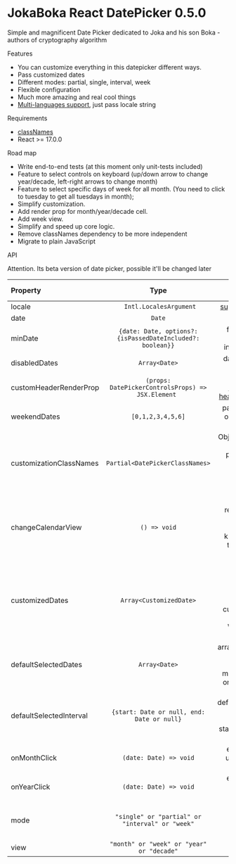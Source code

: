 
<Meta title="DatePicker/Introduction" />

<style>
  {`
    .subheading {
      --mediumdark: '#999999';
      font-weight: 900;
      font-size: 13px;
      color: #999;
      letter-spacing: 6px;
      line-height: 24px;
      text-transform: uppercase;
      margin-bottom: 12px;
      margin-top: 40px;
    }

  `}
</style>

# JokaBoka React DatePicker 0.5.0

Simple and magnificent Date Picker dedicated to Joka and his son Boka - authors of cryptography algorithm

<div className="subheading">Features</div>
<ul>
<li>You can customize everything in this datepicker different ways.</li>
<li>Pass customized dates</li>
<li>Different modes: partial, single, interval, week</li>
<li>Flexible configuration</li>
<li>Much more amazing and real cool things</li>
<li><a href="https://developer.mozilla.org/en-US/docs/Web/JavaScript/Reference/Global_Objects/Intl" target="_blank">Multi-languages support</a>, just pass locale string</li>
</ul>

<div className="subheading">Requirements</div>

- <a href="https://www.npmjs.com/package/classnames" target="_blank">classNames</a>
- React >= 17.0.0


<div className="subheading">Road map</div>

- Write end-to-end tests (at this moment only unit-tests included)
- Feature to select controls on keyboard (up/down arrow to change year/decade, left-right arrows to change month)
- Feature to select specific days of week for all month. (You need to click to tuesday to get all tuesdays in month);
- Simplify customization.
- Add render prop for month/year/decade cell.
- Add week view.
- Simplify and speed up core logic.
- Remove classNames dependency to be more independent
- Migrate to plain JavaScript

<div className="subheading">API</div>

Attention. Its beta version of date picker, possible it'll be changed later

| Property | Type | Additional information | Example
| :--- | :----: | ----: | ----: |
| locale    |  ``` Intl.LocalesArgument```    |  <a href="https://www.iana.org/assignments/language-subtag-registry/language-subtag-registry" target="_blank">supported languages</a> | ru-RU, en-US, en
| date      |   ```Date```           | - | ```new Date()```;
| minDate   | ```{date: Date, options?: {isPassedDateIncluded?: boolean}}``` | flag need to decide disable until or include passed date | -
| disabledDates | ```Array<Date>``` | dates that should be disabled | -
| customHeaderRenderProp | ```(props: DatePickerControlsProps) => JSX.Element ``` | <a href="https://reactjs.org/docs/render-props.html" target="_blank">pattern implementation for header customization</a> | -
| weekendDates | ```[0,1,2,3,4,5,6]``` | pass array with days of week to disable it as weekend. | ```[6,0]``` all saturdays and sundays will be disabled
| customizationClassNames | ```Partial<DatePickerClassNames>``` | Object of objects with classNames for all parts of datePicker. You can pass classNames to custom parts only you need. | ```{{common: {header: "customHeaderClassName"}}}```
| changeCalendarView | ```() => void``` | This argument is required if you want to change view. DatePicker doesnt know about triggers that should change his view. | -
| customizedDates | ```Array<CustomizedDate>``` | Custom date can have another className, be disabled or not. Possible logic of custom dates will be refactored later. Watch examples to get additional info. | -
| defaultSelectedDates | ```Array<Date>``` | array of default dates. It can be helpful when you need to make dates checked on date picker open. | -
| defaultSelectedInterval | ```{start: Date or null, end: Date or null}``` | same that defaultSelectedDates. It can'be helpful if you want to make start date selected by default | -
| onMonthClick | ```(date: Date) => void``` | event will fire when user click on month cell. | -
| onYearClick | ```(date: Date) => void``` | event will fire when user click on year cell. | -
| mode | ``` "single" or "partial" or "interval" or "week" ``` | strategy for dates selection. Watch examples to see usage | -
| view | ```"month" or "week" or "year" or "decade"``` | - | -